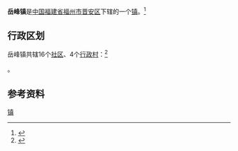 {{中国乡级行政区
|景观照片文件名 = 福州东站 - Fuzhou East Railway Station - 2014.09 - panoramio.jpg
|景观照片描述 = [[福州东站|福州东站]]
|汉语拼音 = 
|其他语言 = 
|其他语言名称 = 
|旧称 = 
|地名出处 = 
|位置图文件名 = 
|位置图描述 = 
|自定义图片= 
|建置时间 = 
|政府驻地 = 
|毗邻 = 
|总面积 = 
|总人口 = 
|总人口年份 = 
|户籍人口 = 
|户籍人口年份 = 
|常住人口 = 
|常住人口年份 = 
|人口密度 = 
|GDP = 
|GDP年份 = 
|邮政编码 = 
|电话区号 = 591
|官方网站 = 
|网站名称 = 
|35/01/11/102/000}}

'''岳峰镇'''是[[中华人民共和国|中国]][[福建省|福建省]][[福州市|福州市]][[晋安区|晋安区]]下辖的一个[[行政建制镇|镇]]。<ref>{{PRC admin/ref sgc|{{PRC admin/parent|35/01/11/102/000}}}}</ref>

== 行政区划 ==

岳峰镇共辖16个[[社区_(行政区划)|社区]]、4个[[行政村|行政村]]：<ref>{{PRC admin/ref sgc|35/01/11/102/000}}</ref>

{{PRC admin/children|35/01/11/102/000}}。

== 参考资料 ==
{{Reflist|2}}

{{晋安区行政区划}}
{{福建小作品}}
[[Category:晋安区乡镇|镇]]
